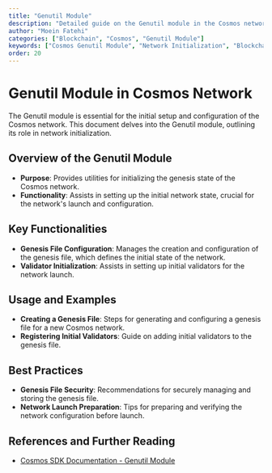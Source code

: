 ```yaml
---
title: "Genutil Module"
description: "Detailed guide on the Genutil module in the Cosmos network, covering its role in network initialization and setup."
author: "Moein Fatehi"
categories: ["Blockchain", "Cosmos", "Genutil Module"]
keywords: ["Cosmos Genutil Module", "Network Initialization", "Blockchain Setup", "Cosmos Network"]
order: 20
---
```


# Genutil Module in Cosmos Network

The Genutil module is essential for the initial setup and configuration of the Cosmos network. This document delves into the Genutil module, outlining its role in network initialization.

## Overview of the Genutil Module
- **Purpose**: Provides utilities for initializing the genesis state of the Cosmos network.
- **Functionality**: Assists in setting up the initial network state, crucial for the network's launch and configuration.

## Key Functionalities
- **Genesis File Configuration**: Manages the creation and configuration of the genesis file, which defines the initial state of the network.
- **Validator Initialization**: Assists in setting up initial validators for the network launch.

## Usage and Examples
- **Creating a Genesis File**: Steps for generating and configuring a genesis file for a new Cosmos network.
- **Registering Initial Validators**: Guide on adding initial validators to the genesis file.

## Best Practices
- **Genesis File Security**: Recommendations for securely managing and storing the genesis file.
- **Network Launch Preparation**: Tips for preparing and verifying the network configuration before launch.

## References and Further Reading
- [Cosmos SDK Documentation - Genutil Module](https://docs.cosmos.network/master/modules/genutil/)

